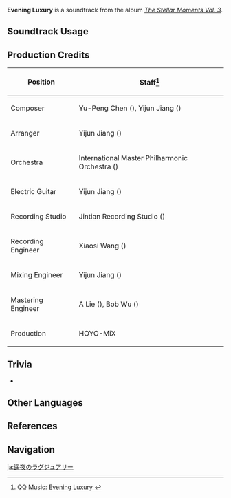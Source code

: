 {{Soundtrack Infobox
|image          = The Stellar Moments Vol. 3.png
|album          = The Stellar Moments Vol. 3
|disc           = 
|number         = 16
|featured       =
|featured2      =
|featured3      =
|featured_disc  =
|featured_disc2 =
|featured_disc3 =
|youtube_id     = SG3z1_NMPUw
|spotify_id     = 1GuRgII0eD8pKuK2SJejmu
|previous       = Storm Chaser
|next           = Winding Through Avidya
}}
'''Evening Luxury''' is a soundtrack from the album ''[[The Stellar Moments Vol. 3]]''.

==Soundtrack Usage==
{{Soundtrack Usage
|mediaoriginal = Outfit Teaser;;Red Dead of Night;;Ein Immernachtstraum
|quest    = 
|location = 
|domain   = 
}}

==Production Credits==
{| class="wikitable"
! Position
! Staff<ref>QQ Music: [https://y.qq.com/n/ryqq/songDetail/004EkY2k3N7Uyz Evening Luxury {{zh|遥夜华竞}}]</ref>
|-
! Composer
| Yu-Peng Chen ({{zh|陈致逸}}), Yijun Jiang ({{zh|姜以君}})
|-
! Arranger
| Yijun Jiang ({{zh|姜以君}})
|-
! Orchestra
| International Master Philharmonic Orchestra ({{zh|国际首席爱乐乐团}})
|-
! Electric Guitar
| Yijun Jiang ({{zh|姜以君}})
|-
! Recording Studio
| Jintian Recording Studio ({{zh|金田录音棚}})
|-
! Recording Engineer
| Xiaosi Wang ({{zh|王小四}})
|-
! Mixing Engineer
| Yijun Jiang ({{zh|姜以君}})
|-
! Mastering Engineer
| A Lie ({{zh|阿烈}}), Bob Wu ({{zh|吴身宝}})
|-
! Production
| HOYO-MiX
|}

==Trivia==
* {{Transclude|Dawn Winery Theme (The Wind and The Star Traveler)|DawnWineryTheme|section=1}}

==Other Languages==
{{Other Languages
|en       = Evening Luxury
|zhs      = 遥夜华竞
|zhs_rm   = Yáoyè Huájìng
|zht      = 遙夜華競
|zht_rm   = Yáoyè Huájìng
|zh_tl    = 
|ja       = 遥夜のラグジュアリー
|ja_rm    = Youya no Ragujuarii{{Assumed}}
|ja_tl    = Long Night’s Luxury
}}

==References==
{{Reflist}}

==Navigation==
{{Soundtrack Navbox|The Stellar Moments}}

[[ja:遥夜のラグジュアリー]]